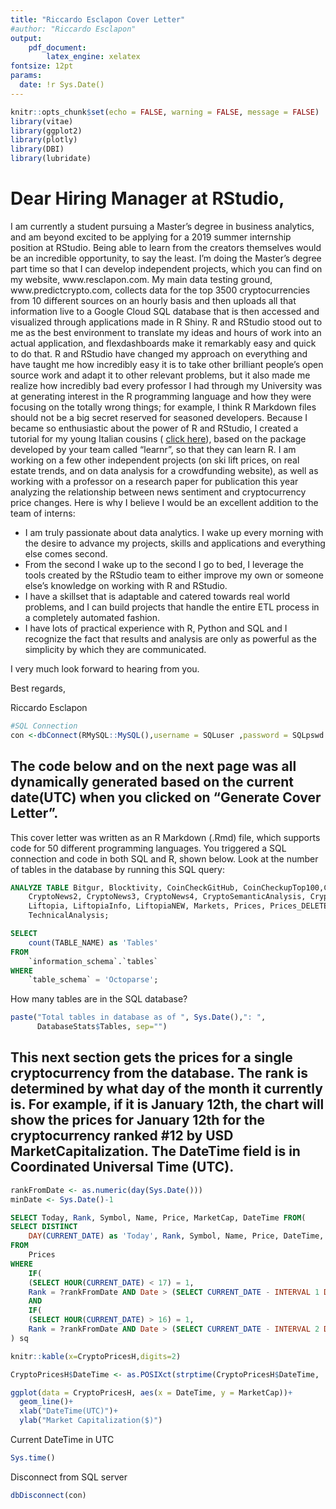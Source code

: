 ---
title: "Riccardo Esclapon Cover Letter"
#author: "Riccardo Esclapon"
output:
    pdf_document:
        latex_engine: xelatex
fontsize: 12pt
params:
  date: !r Sys.Date()
---
```{r setup, include=FALSE}
knitr::opts_chunk$set(echo = FALSE, warning = FALSE, message = FALSE)
library(vitae)
library(ggplot2)
library(plotly)
library(DBI)
library(lubridate)
```

# Dear Hiring Manager at RStudio,

I am currently a student pursuing a Master’s degree in business analytics, and am beyond excited to be applying for a 2019 summer internship position at RStudio. Being able to learn from the creators themselves would be an incredible opportunity, to say the least. 
I’m doing the Master’s degree part time so that I can develop independent projects, which you can find on my website, www.resclapon.com. My main data testing ground, www.predictcrypto.com, collects data for the top 3500 cryptocurrencies from 10 different sources on an hourly basis and then uploads all that information live to a Google Cloud SQL database that is then accessed and visualized through applications made in R Shiny. R and RStudio stood out to me as the best environment to translate my ideas and hours of work into an actual application, and flexdashboards make it remarkably easy and quick to do that. R and RStudio have changed my approach on everything and have taught me how incredibly easy it is to take other brilliant people’s open source work and adapt it to other relevant problems, but it also made me realize how incredibly bad every professor I had through my University was at generating interest in the R programming language and how they were focusing on the totally wrong things; for example, I think R Markdown files should not be a big secret reserved for seasoned developers. Because I became so enthusiastic about the power of R and RStudio, I created a tutorial for my young Italian cousins ( [click here]( https://resclapon.com/r-tutorial/)), based on the package developed by your team called "learnr", so that they can learn R. I am working on a few other independent projects (on ski lift prices, on real estate trends, and on data analysis for a crowdfunding website), as well as working with a professor on a research paper for publication this year analyzing the relationship between news sentiment and cryptocurrency price changes. 
Here is why I believe I would be an excellent addition to the team of interns:

-	I am truly passionate about data analytics. I wake up every morning with the desire to advance my projects, skills and applications and everything else comes second. 
-	From the second I wake up to the second I go to bed, I leverage the tools created by the RStudio team to either improve my own or someone else’s knowledge on working with R and RStudio.
-	I have a skillset that is adaptable and catered towards real world problems, and I can build projects that handle the entire ETL process in a completely automated fashion.
-	I have lots of practical experience with R, Python and SQL and I recognize the fact that results and analysis are only as powerful as the simplicity by which they are communicated.

I very much look forward to hearing from you.

Best regards, 

Riccardo Esclapon


```{r}
#SQL Connection
con <-dbConnect(RMySQL::MySQL(),username = SQLuser ,password = SQLpswd ,host = '35.202.154.254',dbname = 'Octoparse')
```

## The code below and on the next page was all dynamically generated based on the current date(UTC) when you clicked on "Generate Cover Letter".

This cover letter was written as an R Markdown (.Rmd) file, which supports code for 50 different programming languages. You triggered a SQL connection and code in both SQL and R, shown below.
\hfill\break
Look at the number of tables in the database by running this SQL query:

<!-- Analyzing tables can increase accuracy of row count estimate -->
```{sql, connection=con, output.var="AnalyzeTables"}
ANALYZE TABLE Bitgur, Blocktivity, CoinCheckGitHub, CoinCheckupTop100,CoinToBuy,CoinToBuyCountries,CryptoNews,
	CryptoNews2, CryptoNews3, CryptoNews4, CryptoSemanticAnalysis, CryptoSemanticAnalysisNEW, Forecasts,
    Liftopia, LiftopiaInfo, LiftopiaNEW, Markets, Prices, Prices_DELETE, PricesNEW, Ratings, Social,
    TechnicalAnalysis;
```

```{sql, connection=con, output.var="DatabaseStats", echo = T}
SELECT 
    count(TABLE_NAME) as 'Tables'
FROM 
    `information_schema`.`tables` 
WHERE 
    `table_schema` = 'Octoparse';
```

How many tables are in the SQL database?
```{r, echo=F}
paste("Total tables in database as of ", Sys.Date(),": ", 
      DatabaseStats$Tables, sep="")
```

\hfill\break
## This next section gets the prices for a single cryptocurrency from the database. The rank is determined by what day of the month it currently is. For example, if it is January 12th, the chart will show the prices for January 12th for the cryptocurrency ranked #12 by USD MarketCapitalization. The DateTime field is in Coordinated Universal Time (UTC).

```{r}
rankFromDate <- as.numeric(day(Sys.Date()))
minDate <- Sys.Date()-1
```

```{sql, connection=con, output.var="CryptoPricesH"}
SELECT Today, Rank, Symbol, Name, Price, MarketCap, DateTime FROM(
SELECT DISTINCT
    DAY(CURRENT_DATE) as 'Today', Rank, Symbol, Name, Price, DateTime, Date, MarketCap
FROM 
    Prices  
WHERE 
    IF(
    (SELECT HOUR(CURRENT_DATE) < 17) = 1, 
    Rank = ?rankFromDate AND Date > (SELECT CURRENT_DATE - INTERVAL 1 DAY), Rank = ?rankFromDate)
    AND
    IF(
    (SELECT HOUR(CURRENT_DATE) > 16) = 1, 
    Rank = ?rankFromDate AND Date > (SELECT CURRENT_DATE - INTERVAL 2 DAY), Rank = ?rankFromDate)
) sq
```

```{r}
knitr::kable(x=CryptoPricesH,digits=2)
```

```{r}
CryptoPricesH$DateTime <- as.POSIXct(strptime(CryptoPricesH$DateTime, '%Y-%m-%d %H:%M:%S',tz='UTC'))

ggplot(data = CryptoPricesH, aes(x = DateTime, y = MarketCap))+
  geom_line()+
  xlab("DateTime(UTC)")+
  ylab("Market Capitalization($)")
```

Current DateTime in UTC
```{r, echo=T}
Sys.time()
```

Disconnect from SQL server
```{r, echo=T}
dbDisconnect(con)
```
